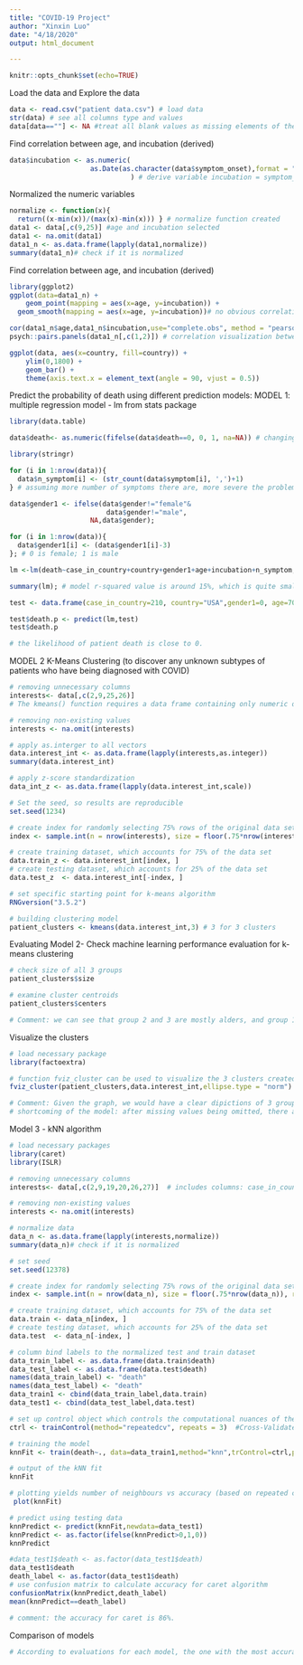 ```yaml
---
title: "COVID-19 Project"
author: "Xinxin Luo"
date: "4/18/2020"
output: html_document

---
```


```r
knitr::opts_chunk$set(echo=TRUE)
```

Load the data and Explore the data
```r
data <- read.csv("patient data.csv") # load data
str(data) # see all columns type and values
data[data==""] <- NA #treat all blank values as missing elements of the data matrix
```

Find correlation between age, and incubation (derived)

```r
data$incubation <- as.numeric(
                    as.Date(as.character(data$symptom_onset),format = "%m/%d/%Y") - as.Date(as.character(data$exposure_start), format = "%m/%d/%Y") 
                              ) # derive variable incubation = symptom_onset date - exposure_start date
```

Normalized the numeric variables 
```r

normalize <- function(x){
  return((x-min(x))/(max(x)-min(x))) } # normalize function created
data1 <- data[,c(9,25)] #age and incubation selected
data1 <- na.omit(data1)
data1_n <- as.data.frame(lapply(data1,normalize))
summary(data1_n)# check if it is normalized

```
Find correlation between age, and incubation (derived)
```r

library(ggplot2)
ggplot(data=data1_n) +
    geom_point(mapping = aes(x=age, y=incubation)) +
  geom_smooth(mapping = aes(x=age, y=incubation))# no obvious correlation between age and incubation period.

cor(data1_n$age,data1_n$incubation,use="complete.obs", method = "pearson") # 0.3 indicates 1 weak positive linear relationships between age and incubation period. 
psych::pairs.panels(data1_n[,c(1,2)]) # correlation visualization between age and incubation. 

```


```r

ggplot(data, aes(x=country, fill=country)) + 
    ylim(0,1800) +
    geom_bar() +
    theme(axis.text.x = element_text(angle = 90, vjust = 0.5))
```

Predict the probability of death using different prediction models: 
MODEL 1: multiple regression model - lm from stats package 
```r

library(data.table)

data$death<- as.numeric(fifelse(data$death==0, 0, 1, na=NA)) # changing death to numeric variable

library(stringr)

for (i in 1:nrow(data)){
  data$n_symptom[i] <- (str_count(data$symptom[i], ',')+1)
} # assuming more number of symptoms there are, more severe the problem is. 

data$gender1 <- ifelse(data$gender!="female"&
                        data$gender!="male",
                    NA,data$gender); 

for (i in 1:nrow(data)){
  data$gender1[i] <- (data$gender1[i]-3)
}; # 0 is female; 1 is male 

lm <-lm(death~case_in_country+country+gender1+age+incubation+n_symptom,data) # creating multiple linear regression model

summary(lm); # model r-squared value is around 15%, which is quite small; only 15% of variances are explained by the model and 5% of standard deviation are explained. 

test <- data.frame(case_in_country=210, country="USA",gender1=0, age=70, n_symptom=6, incubation=4) # make a prediction with a novel patient

test$death.p <- predict(lm,test)
test$death.p 

# the likelihood of patient death is close to 0. 

```

MODEL 2 K-Means Clustering 
(to discover any unknown subtypes of patients who have being diagnosed with COVID)

```r

# removing unnecessary columns
interests<- data[,c(2,9,25,26)] 
# The kmeans() function requires a data frame containing only numeric data and a parameter specifying the desired number of clusters. We will choose only 4 features that represents a patient with COVID-19. 

# removing non-existing values
interests <- na.omit(interests)

# apply as.interger to all vectors
data.interest_int <- as.data.frame(lapply(interests,as.integer))
summary(data.interest_int)

# apply z-score standardization
data_int_z <- as.data.frame(lapply(data.interest_int,scale))

# Set the seed, so results are reproducible
set.seed(1234)

# create index for randomly selecting 75% rows of the original data set
index <- sample.int(n = nrow(interests), size = floor(.75*nrow(interests)), replace = F)

# create training dataset, which accounts for 75% of the data set
data.train_z <- data.interest_int[index, ]
# create testing dataset, which accounts for 25% of the data set
data.test_z  <- data.interest_int[-index, ]

# set specific starting point for k-means algorithm
RNGversion("3.5.2")

# building clustering model
patient_clusters <- kmeans(data.interest_int,3) # 3 for 3 clusters

```

Evaluating Model 2- Check machine learning performance evaluation for k-means clustering 
```r

# check size of all 3 groups
patient_clusters$size

# examine cluster centroids
patient_clusters$centers

# Comment: we can see that group 2 and 3 are mostly alders, and group 1 is younger people. For elders has less incubation period reported than young adults, compared in group 1. For patients from countrys that have more cases, the incubation period is much shorter as well. It seems like the numbers of cases encouraged patients to seek for medical attention and increased health care awareness; this could explain why the incubation period is shorter in countries with more cases. 
```
Visualize the clusters
```r

# load necessary package 
library(factoextra)

# function fviz_cluster can be used to visualize the 3 clusters created previously.
fviz_cluster(patient_clusters,data.interest_int,ellipse.type = "norm")

# Comment: Given the graph, we would have a clear dipictions of 3 groups of patients related to COVID-19. Based on these profiles, the doctor could anticipate the days of symptoms onset after the patient is exposed to the high hazardous factors and how long symptoms would. 
# shortcoming of the model: after missing values being omitted, there are too little data points available for a good evaluation in group 2. 
```

Model 3 - kNN algorithm
```r
# load necessary packages
library(caret)
library(ISLR)

# removing unnecessary columns
interests<- data[,c(2,9,19,20,26,27)]  # includes columns: case_in_country, age, from.wuhan, death, n_symptom, and gender1. 

# removing non-existing values
interests <- na.omit(interests)

# normalize data
data_n <- as.data.frame(lapply(interests,normalize))
summary(data_n)# check if it is normalized

# set seed
set.seed(12378)

# create index for randomly selecting 75% rows of the original data set
index <- sample.int(n = nrow(data_n), size = floor(.75*nrow(data_n)), replace = F)

# create training dataset, which accounts for 75% of the data set
data.train <- data_n[index, ]
# create testing dataset, which accounts for 25% of the data set
data.test  <- data_n[-index, ]

# column bind labels to the normalized test and train dataset
data_train_label <- as.data.frame(data.train$death)
data_test_label <- as.data.frame(data.test$death)
names(data_train_label) <- "death"
names(data_test_label) <- "death"
data_train1 <- cbind(data_train_label,data.train)
data_test1 <- cbind(data_test_label,data.test)
```

```r

# set up control object which controls the computational nuances of the train function. 
ctrl <- trainControl(method="repeatedcv", repeats = 3)  #Cross-Validated (10 fold, repeated 3 times) 

# training the model
knnFit <- train(death~., data=data_train1,method="knn",trControl=ctrl,preProcess=c("center","scale"),tuneLength=2)

# output of the kNN fit
knnFit
```


```r
# plotting yields number of neighbours vs accuracy (based on repeated cross valdiation)
 plot(knnFit)

# predict using testing data
knnPredict <- predict(knnFit,newdata=data_test1)
knnPredict <- as.factor(ifelse(knnPredict>0,1,0))
knnPredict

#data_test1$death <- as.factor(data_test1$death)
data_test1$death
death_label <- as.factor(data_test1$death)
# use confusion matrix to calculate accuracy for caret algorithm
confusionMatrix(knnPredict,death_label)
mean(knnPredict==death_label)

# comment: the accuracy for caret is 86%. 
```

Comparison of models
```r
# According to evaluations for each model, the one with the most accurate data is k-NN algorithm, which has an accuracy of 86%. 
```
